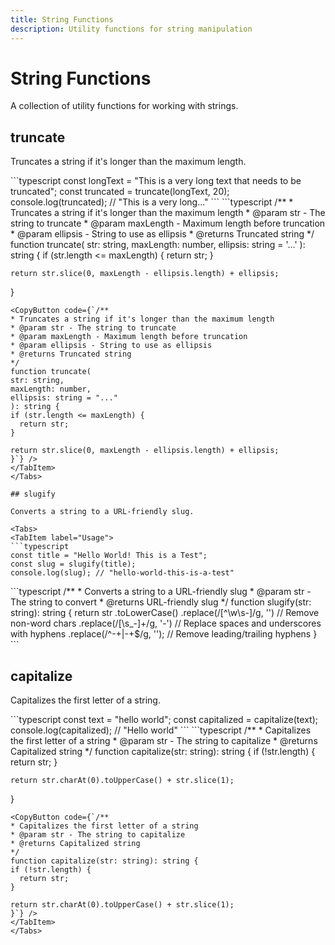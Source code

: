 ```yaml
---
title: String Functions
description: Utility functions for string manipulation
---
```



# String Functions

A collection of utility functions for working with strings.

## truncate

Truncates a string if it's longer than the maximum length.

<Tabs>
  <TabItem label="Usage">
  ```typescript
  const longText = "This is a very long text that needs to be truncated";
  const truncated = truncate(longText, 20);
  console.log(truncated); // "This is a very long..."
  ```
  </TabItem>
  <TabItem label="Code">
  ```typescript
  /**
   * Truncates a string if it's longer than the maximum length
   * @param str - The string to truncate
   * @param maxLength - Maximum length before truncation
   * @param ellipsis - String to use as ellipsis
   * @returns Truncated string
   */
  function truncate(
    str: string,
    maxLength: number,
    ellipsis: string = '...'
  ): string {
    if (str.length <= maxLength) {
      return str;
    }
    
    return str.slice(0, maxLength - ellipsis.length) + ellipsis;
  }
  ```
  <CopyButton code={`/**
 * Truncates a string if it's longer than the maximum length
 * @param str - The string to truncate
 * @param maxLength - Maximum length before truncation
 * @param ellipsis - String to use as ellipsis
 * @returns Truncated string
 */
function truncate(
  str: string,
  maxLength: number,
  ellipsis: string = "..."
): string {
  if (str.length <= maxLength) {
    return str;
  }
  
  return str.slice(0, maxLength - ellipsis.length) + ellipsis;
}`} />
  </TabItem>
</Tabs>

## slugify

Converts a string to a URL-friendly slug.

<Tabs>
  <TabItem label="Usage">
  ```typescript
  const title = "Hello World! This is a Test";
  const slug = slugify(title);
  console.log(slug); // "hello-world-this-is-a-test"
  ```
  </TabItem>
  <TabItem label="Code">
  ```typescript
  /**
   * Converts a string to a URL-friendly slug
   * @param str - The string to convert
   * @returns URL-friendly slug
   */
  function slugify(str: string): string {
    return str
      .toLowerCase()
      .replace(/[^\w\s-]/g, '') // Remove non-word chars
      .replace(/[\s_-]+/g, '-') // Replace spaces and underscores with hyphens
      .replace(/^-+|-+$/g, ''); // Remove leading/trailing hyphens
  }
  ```
  <CopyButton code={`/**
 * Converts a string to a URL-friendly slug
 * @param str - The string to convert
 * @returns URL-friendly slug
 */
function slugify(str: string): string {
  return str
    .toLowerCase()
    .replace(/[^\\w\\s-]/g, "") // Remove non-word chars
    .replace(/[\\s_-]+/g, "-") // Replace spaces and underscores with hyphens
    .replace(/^-+|-+$/g, ""); // Remove leading/trailing hyphens
}`} />
  </TabItem>
</Tabs>

## capitalize

Capitalizes the first letter of a string.

<Tabs>
  <TabItem label="Usage">
  ```typescript
  const text = "hello world";
  const capitalized = capitalize(text);
  console.log(capitalized); // "Hello world"
  ```
  </TabItem>
  <TabItem label="Code">
  ```typescript
  /**
   * Capitalizes the first letter of a string
   * @param str - The string to capitalize
   * @returns Capitalized string
   */
  function capitalize(str: string): string {
    if (!str.length) {
      return str;
    }
    
    return str.charAt(0).toUpperCase() + str.slice(1);
  }
  ```
  <CopyButton code={`/**
 * Capitalizes the first letter of a string
 * @param str - The string to capitalize
 * @returns Capitalized string
 */
function capitalize(str: string): string {
  if (!str.length) {
    return str;
  }
  
  return str.charAt(0).toUpperCase() + str.slice(1);
}`} />
  </TabItem>
</Tabs> 